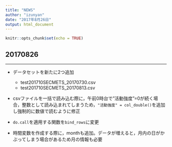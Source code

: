 ```yaml
---
title: "NEWS"
author: "izunyan"
date: "2017年8月26日"
output: html_document
---
```


```r
knitr::opts_chunk$set(echo = TRUE)
```

## 20170826
*****

* データセットを新たに2つ追加
     + test201710SECMETS_20170730.csv
     + test201710SECMETS_20170813.csv

* csvファイルを一括で読み込む際に，午前0時台で"活動強度"=0が続く場合，整数として読み込まれてしまうため，`"活動強度" = col_double()`を追加し強制的に数値で読むように修正

* `do.call`を適用する関数を`bind_rows`に変更

* 時間変数を作成する際に，monthも追加。データが増えると，月内の日がかぶってしまう場合があるため月の情報も必要
 